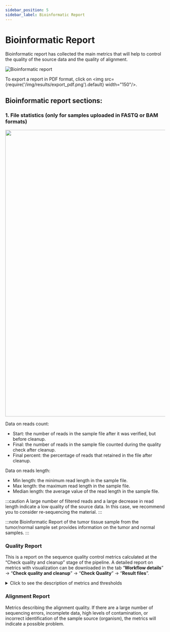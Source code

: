 ```yaml
---
sidebar_position: 5
sidebar_label: Bioinformatic Report
---
```


# Bioinformatic Report

Bioinformatic report has collected the main metrics that will help to control the quality of the source data
and the quality of alignment.

![Bioinformatic report](/img/eng/35-bioinformatic-report.png)

To export a report in PDF format, click on <img src={require('/img/results/export_pdf.png').default} width="150"/>.

## Bioinformatic report sections:

### 1. File statistics (only for samples uploaded in FASTQ or BAM formats)

<p align="center">
<img src={require('/img/results/statistic_normal.png').default} width="900"/>
</p>

Data on reads count:
- Start: the number of reads in the sample file after it was verified, but before cleanup.
- Final: the number of reads in the sample file counted during the quality check after cleanup.
- Final percent: the percentage of reads that retained in the file after cleanup.

Data on reads length:
- Min length: the minimum read length in the sample file.
- Max length: the maximum read length in the sample file.
- Median length: the average value of the read length in the sample file.

:::caution
A large number of filtered reads and a large decrease in read length indicate a low quality
of the source data. In this case, we recommend you to consider re-sequencing the material.
:::

:::note
Bioinformatic Report of the tumor tissue sample from the tumor/normal sample set provides information
on the tumor and normal samples.
:::

### Quality Report

This is a report on the sequence quality control metrics calculated at the “Check quality and cleanup”
stage of the pipeline. A detailed report on metrics with visualization can be downloaded in the tab
“**Workflow details**” -> “**Check quality and cleanup**” -> “**Check Quality**” -> “**Result files**”.

<details>
<summary>Click to see the description of metrics and thresholds</summary>

#### Description of metrics and thresholds

<table>
  <tr>
   <td>Metric</td>
   <td>Description</td>
   <td>Threshold</td>
  </tr>
  <tr>
   <td>Total sequences</td>
   <td>Number of sequences</td>
   <td>>200 000</td>
  </tr>
  <tr>
   <td>Length distribution</td>
   <td>Sequence length distribution</td>
   <td>Short sequences percent &lt; 25%, short sequence length ≤ 20</td>
  </tr>
  <tr>
   <td>Tiles sequence quality</td>
   <td>Number of tiles</td>
   <td>Number of tile bad quality cells with maximum deviation 1,165 &lt; 7</td>
  </tr>
  <tr>
   <td>First base sequence quality</td>
   <td>First nucleotides quality</td>
   <td>10% of the lowest quality first bases (3 nucleotides) are of quality > 20</td>
  </tr>
  <tr>
   <td>Middle base sequence quality</td>
   <td>Middle nucleotides quality</td>
   <td>10% of the lowest quality middle bases are of quality > 20</td>
  </tr>
  <tr>
   <td>Last base sequence quality</td>
   <td>Last nucleotides quality</td>
   <td>10% of the lowest quality last bases (3 nucleotides) are of quality > 20</td>
  </tr>
  <tr>
   <td>Overrepresented sequences</td>
   <td>Overrepresented sequences</td>
   <td>Overrepresented sequences percent &lt; 1</td>
  </tr>
  <tr>
   <td>Adapter contaminated</td>
   <td>Adapter sequence contamination</td>
   <td>Adapter contaminated percent &lt; 1</td>
  </tr>
  <tr>
   <td>Base N content</td>
   <td>Number of N among bases</td>
   <td>N content percent &lt; 20</td>
  </tr>
  <tr>
   <td>GC content</td>
   <td>GC content</td>
   <td>Presence of one GC peak</td>
  </tr>
  <tr>
   <td>Base sequence content</td>
   <td>AT/GC ratio</td>
   <td>Average difference between A and T &lt; 1%, maximum difference &lt; 20%. Average difference between
   G and C &lt; 1%, maximum difference &lt; 20%.</td>
  </tr>
</table>

</details>

### Alignment Report

Metrics describing the alignment quality. If there are a large number of sequencing errors, incomplete data,
high levels of contamination, or incorrect identification of the sample source (organism), the metrics will
indicate a possible problem.
